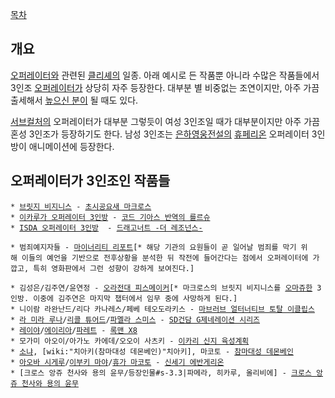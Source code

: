 [[목차]]

== 개요 ==
[[오퍼레이터]]와 관련된 [[클리셰]]의 일종. 아래 예시로 든 작품뿐 아니라 수많은 작품들에서 3인조 [[오퍼레이터]]가 상당히 자주 등장한다. 대부분 별 비중없는 조연이지만, 아주 가끔 출세해서 [[높으신 분]]이 될 때도 있다.

[[서브컬처]]의 오퍼레이터가 대부분 그렇듯이 여성 3인조일 때가 대부분이지만 아주 가끔 혼성 3인조가 등장하기도 한다. 남성 3인조는 [[은하영웅전설]]의 [[휴페리온]] 오퍼레이터 3인방이 애니메이션에 등장한다.

== 오퍼레이터가 3인조인 작품들 ==
 * [[브릿지 비지니스]] - [[초시공요새 마크로스]]
 * [[이카루가 오퍼레이터 3인방]] - [[코드 기아스 반역의 를르슈]]
 * [[ISDA 오퍼레이터 3인방]]  - [[드래고너트 -더 레조넌스-]]

 * 범죄예지자들 - [[마이너리티 리포트]][* 해당 기관의 요원들이 곧 일어날 범죄를 막기 위해 이들의 예언을 기반으로 전후상황을 분석한 뒤 작전에 들어간다는 점에서 오퍼레이터에 가깝고, 특히 영화판에서 그런 성향이 강하게 보여진다.]

 * 김성은/김주연/윤연정 - [[오라전대 피스메이커]][* 마크로스의 브릿지 비지니스를 [[오마쥬]]한 3인방. 이중에 김주연은 마지막 챕터에서 임무 중에 사망하게 된다.]
 * 니이람 라완난드/리다 카나레스/페베 테오도라키스 - [[마브러브 얼터너티브 토탈 이클립스]]
 * [[라 미라 루나]]/[[리콜 튜어드]]/[[파멜라 스미스]] - [[SD건담 G제네레이션 시리즈]]
 * [[레이야]]/[[에이리아]]/[[파레트]] - [[록맨 X8]]
 * 모가미 아오이/아가노 카에데/오오이 사츠키 - [[이카리 신지 육성계획]]
 * [[소냐]], [wiki:"치아키(참마대성 데몬베인)"치아키], 마코토 - [[참마대성 데몬베인]]
 * [[아오바 시게루]]/[[이부키 마야]]/[[휴가 마코토]] - [[신세기 에반게리온]]
 * [크로스 앙쥬 천사와 용의 윤무/등장인물#s-3.3|파메라, 히카루, 올리비에] - [[크로스 앙쥬 천사와 용의 윤무]]

